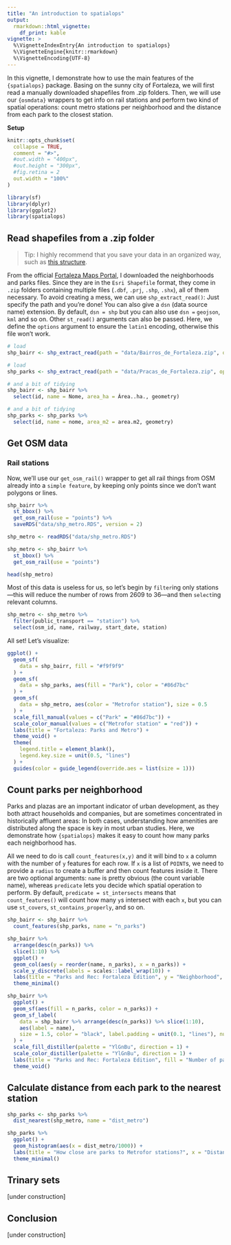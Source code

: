 ```yaml
---
title: "An introduction to spatialops"
output:   
  rmarkdown::html_vignette:
    df_print: kable
vignette: >
  %\VignetteIndexEntry{An introduction to spatialops}
  %\VignetteEngine{knitr::rmarkdown}
  %\VignetteEncoding{UTF-8}
---
```


In this vignette, I demonstrate how to use the main features of the `{spatialops}` package. Basing on the sunny city of Fortaleza, we will first read a manually downloaded shapefiles from .zip folders. Then, we will use our `{osmdata}` wrappers to get info on rail stations and perform two kind of spatial operations: count metro stations per neighborhood and the distance from each park to the closest station. 

**Setup**
```r
knitr::opts_chunk$set(
  collapse = TRUE,
  comment = "#>",
  #out.width = "400px",
  #out.height = "300px",
  #fig.retina = 2
  out.width = "100%"
)
```

```r
library(sf)
library(dplyr)
library(ggplot2)
library(spatialops)
```



## Read shapefiles from a .zip folder

> Tip: I highly recommend that you save your data in an organized way, such as [this         structure](https://martinctc.github.io/blog/rstudio-projects-and-working-directories-a-beginner's-guide/).

From the official [Fortaleza Maps Portal](https://mapas.fortaleza.ce.gov.br/), I downloaded the neighborhoods and parks files. Since they are in the `Esri Shapefile` format, they come in `.zip` folders containing multiple files (`.dbf`, `.prj`, `.shp`, `.shx`), all of them necessary. To avoid creating a mess, we can use `shp_extract_read()`: Just specify the path and you're done! You can also give a `dsn` (data source name) extension. By default, `dsn = shp` but you can also use `dsn = ` `geojson`, `kml` and so on. Other `st_read()` arguments can also be passed. Here, we define the `options` argument to ensure the `latin1` encoding, otherwise this file won't work. 

```r
# load
shp_bairr <- shp_extract_read(path = "data/Bairros_de_Fortaleza.zip", options = "ENCODING=latin1")
```

```r
# load
shp_parks <- shp_extract_read(path = "data/Pracas_de_Fortaleza.zip", options = "ENCODING=latin1")
```

```r
# and a bit of tidying
shp_bairr <- shp_bairr %>% 
  select(id, name = Nome, area_ha = Área..ha., geometry)
```

```r
# and a bit of tidying
shp_parks <- shp_parks %>% 
  select(id, name = nome, area_m2 = area.m2, geometry)
```



## Get OSM data

### Rail stations

Now, we'll use our `get_osm_rail()` wrapper to get all rail things from OSM already into a `simple feature`, by keeping only points since we don't want polygons or lines.

```r
shp_bairr %>% 
  st_bbox() %>% 
  get_osm_rail(use = "points") %>% 
  saveRDS("data/shp_metro.RDS", version = 2)
```

```r
shp_metro <- readRDS("data/shp_metro.RDS")
```

```r
shp_metro <- shp_bairr %>% 
  st_bbox() %>% 
  get_osm_rail(use = "points")

head(shp_metro)
```

Most of this data is useless for us, so let's begin by `filter`ing only stations---this will reduce the number of rows from 2609 to 36---and then `select`ing relevant columns.
```r
shp_metro <- shp_metro %>% 
  filter(public_transport == "station") %>%
  select(osm_id, name, railway, start_date, station)
```

All set! Let's visualize:
```r
ggplot() +
  geom_sf(
    data = shp_bairr, fill = "#f9f9f9"
  ) + 
  geom_sf(
    data = shp_parks, aes(fill = "Park"), color = "#86d7bc"
  ) +
  geom_sf(
    data = shp_metro, aes(color = "Metrofor station"), size = 0.5
  ) +
  scale_fill_manual(values = c("Park" = "#86d7bc")) +
  scale_color_manual(values = c("Metrofor station" = "red")) +
  labs(title = "Fortaleza: Parks and Metro") +
  theme_void() +
  theme(
    legend.title = element_blank(),
    legend.key.size = unit(0.5, "lines")
  ) +
  guides(color = guide_legend(override.aes = list(size = 1)))
```




## Count parks per neighborhood

Parks and plazas are an important indicator of urban development, as they both attract households and companies, but are sometimes concentrated in historically affluent areas: In both cases, understanding how amenities are distributed along the space is key in most urban studies. Here, we demonstrate how `{spatialops}` makes it easy to count how many parks each neighborhood has.

All we need to do is call `count_features(x,y)` and it will bind to `x` a column with the number of `y` features for each row. If `x` is a list of `POINT`s, we need to provide a `radius` to create a buffer and then count features inside it. There are two optional arguments: `name` is pretty obvious (the count variable name), whereas `predicate` lets you decide which spatial operation to perform. By default, `predicate = st_intersects` means that `count_features()` will count how many `y`s intersect with each `x`, but you can use `st_covers`, `st_contains_properly`, and so on.
```r
shp_bairr <- shp_bairr %>% 
  count_features(shp_parks, name = "n_parks")

shp_bairr %>% 
  arrange(desc(n_parks)) %>% 
  slice(1:10) %>% 
  ggplot() +
  geom_col(aes(y = reorder(name, n_parks), x = n_parks)) +
  scale_y_discrete(labels = scales::label_wrap(10)) +
  labs(title = "Parks and Rec: Fortaleza Edition", y = "Neighborhood", x = "Number of parks") +
  theme_minimal()

shp_bairr %>% 
  ggplot() +
  geom_sf(aes(fill = n_parks, color = n_parks)) +
  geom_sf_label(
    data = shp_bairr %>% arrange(desc(n_parks)) %>% slice(1:10),
    aes(label = name),
    size = 1.5, color = "black", label.padding = unit(0.1, "lines"), nudge_x = 0.01, nudge_y = 0.001
  ) +
  scale_fill_distiller(palette = "YlGnBu", direction = 1) +
  scale_color_distiller(palette = "YlGnBu", direction = 1) +
  labs(title = "Parks and Rec: Fortaleza Edition", fill = "Number of parks", color = "Number of parks") +
  theme_void()
```



## Calculate distance from each park to the nearest station

```r
shp_parks <- shp_parks %>% 
  dist_nearest(shp_metro, name = "dist_metro")

shp_parks %>% 
  ggplot() +
  geom_histogram(aes(x = dist_metro/1000)) +
  labs(title = "How close are parks to Metrofor stations?", x = "Distance (km)", y = "Number of parks") +
  theme_minimal()
```



## Trinary sets

[under construction]



## Conclusion

[under construction]
